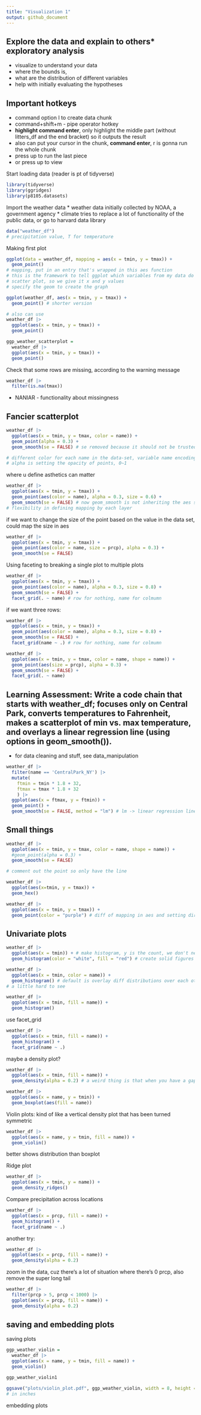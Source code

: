 ```yaml
---
title: "Visualization 1"
output: github_document
---
```

## Explore the data and explain to others\* exploratory analysis
* visualize to understand your data
* where the bounds is, 
* what are the distribution of different variables 
* help with initially evaluating the hypotheses 

## Important hotkeys
* command option I to create data chunk
* command+shift+m - pipe operator hotkey
* **highlight command enter**, only highlight the middle part (without litters_df and the end bracket) so it outputs the result 
* also can put your cursor in the chunk, **command enter**, r is gonna  run the whole chunk
* press up to run the last piece
* or press up to view
 
Start loading data (reader is pt of tidyverse)
```r
library(tidyverse)
library(ggridges)
library(p8105.datasets)
```

Import the weather data
* weather data initially collected by NOAA, a government agency 
* climate tries to replace a lot of functionality of the public data, or go to harvard data library

```r
data("weather_df")
# precipitation value, T for temperature
```

Making first plot

```r
ggplot(data = weather_df, mapping = aes(x = tmin, y = tmax)) + 
  geom_point()
# mapping, put in an entry that's wrapped in this aes function 
# this is the framework to tell ggplot which variables from my data do i want to mapped onto the canvas, how?
# scatter plot, so we give it x and y values
# specify the geom to create the graph

ggplot(weather_df, aes(x = tmin, y = tmax)) + 
  geom_point() # shorter version

# also can use
weather_df |> 
  ggplot(aes(x = tmin, y = tmax)) +
  geom_point()
```

```r
ggp_weather_scatterplot =
  weather_df |> 
  ggplot(aes(x = tmin, y = tmax)) +
  geom_point()
```

Check that some rows are missing, according to the warning message
```r

weather_df |> 
  filter(is.na(tmax))
```

* NANIAR - functionality about missingness

## Fancier scatterplot


```r
weather_df |> 
  ggplot(aes(x = tmin, y = tmax, color = name)) +
  geom_point(alpha = 0.3) + 
  geom_smooth(se = FALSE) # se removed because it should not be trusted

# different color for each name in the data-set, variable name encoding the location
# alpha is setting the opacity of points, 0~1
```

where u define asthetics can matter
```r

weather_df |> 
  ggplot(aes(x = tmin, y = tmax)) +
  geom_point(aes(color = name), alpha = 0.3, size = 0.6) + 
  geom_smooth(se = FALSE) # now geom_smooth is not inheriting the aes statement from geom_point
# flexibility in defining mapping by each layer


```

if we want to change the size of the point based on the value in the data set, 
could map the size in aes
```r

weather_df |> 
  ggplot(aes(x = tmin, y = tmax)) +
  geom_point(aes(color = name, size = prcp), alpha = 0.3) + 
  geom_smooth(se = FALSE)

```

Using faceting to breaking a single plot to multiple plots

```r
weather_df |> 
  ggplot(aes(x = tmin, y = tmax)) +
  geom_point(aes(color = name), alpha = 0.3, size = 0.8) + 
  geom_smooth(se = FALSE) +
  facet_grid(. ~ name) # row for nothing, name for colmumn
```

if we want three rows:
```r
weather_df |> 
  ggplot(aes(x = tmin, y = tmax)) +
  geom_point(aes(color = name), alpha = 0.3, size = 0.8) + 
  geom_smooth(se = FALSE) +
  facet_grid(name ~ .) # row for nothing, name for colmumn
```


```r
weather_df |> 
  ggplot(aes(x = tmin, y = tmax, color = name, shape = name)) +
  geom_point(aes(size = prcp), alpha = 0.3) + 
  geom_smooth(se = FALSE) +
  facet_grid(. ~ name)
```


## Learning Assessment: Write a code chain that starts with weather_df; focuses only on Central Park, converts temperatures to Fahrenheit, makes a scatterplot of min vs. max temperature, and overlays a linear regression line (using options in geom_smooth()).
* for data cleaning and stuff, see data_manipulation

```r
weather_df |> 
  filter(name == 'CentralPark_NY') |> 
  mutate(
    ftmin = tmin * 1.8 + 32, 
    ftmax = tmax * 1.8 + 32    
    ) |> 
  ggplot(aes(x = ftmax, y = ftmin)) +
  geom_point() +
  geom_smooth(se = FALSE, method = "lm") # lm -> linear regression line

```

## Small things

```r

weather_df |> 
  ggplot(aes(x = tmin, y = tmax, color = name, shape = name)) +
  #geom_point(alpha = 0.3) + 
  geom_smooth(se = FALSE)

# comment out the point so only have the line 
```

```r
weather_df |> 
  ggplot(aes(x=tmin, y = tmax)) +
  geom_hex()
```

```r
weather_df |> 
  ggplot(aes(x = tmin, y = tmax)) +
  geom_point(color = "purple") # diff of mapping in aes and setting directly

```

## Univariate plots

```r

weather_df |> 
  ggplot(aes(x = tmin)) + # make histogram, y is the count, we don't need to set
  geom_histogram(color = "white", fill = "red") # create solid figures
```

```r
weather_df |> 
  ggplot(aes(x = tmin, color = name)) +
  geom_histogram() # default is overlay diff distributions over each other
# a little hard to see
```

```r
weather_df |> 
  ggplot(aes(x = tmin, fill = name)) +
  geom_histogram() 
```

use facet_grid
```r
weather_df |> 
  ggplot(aes(x = tmin, fill = name)) +
  geom_histogram() +
  facet_grid(name ~ .)
```

maybe a density plot?

```r
weather_df |> 
  ggplot(aes(x = tmin, fill = name)) +
  geom_density(alpha = 0.2) # a weird thing is that when you have a gap in ur data, the density plot doesn't always go down to 0, instead it fills in that middle, set alpha lower to make it better
```

```r
weather_df |> 
  ggplot(aes(x = name, y = tmin)) +
  geom_boxplot(aes(fill = name))
```

Violin plots: kind of like a vertical density plot that has been turned symmetric
```r
weather_df |> 
  ggplot(aes(x = name, y = tmin, fill = name)) +
  geom_violin()
```
better shows distribution than boxplot


Ridge plot
```r

weather_df |> 
  ggplot(aes(x = tmin, y = name)) +
  geom_density_ridges()

```

Compare precipitation across locations

```r
weather_df |> 
  ggplot(aes(x = prcp, fill = name)) +
  geom_histogram() +
  facet_grid(name ~ .)
```

another try:
```r
weather_df |> 
  ggplot(aes(x = prcp, fill = name)) +
  geom_density(alpha = 0.2)
```

zoom in the data, cuz there's a lot of situation where there's 0 prcp, also remove the super long tail
```r
weather_df |> 
  filter(prcp > 5, prcp < 1000) |> 
  ggplot(aes(x = prcp, fill = name)) +
  geom_density(alpha = 0.2)

```

## saving and embedding plots

saving plots

```r

ggp_weather_violin = 
  weather_df |> 
  ggplot(aes(x = name, y = tmin, fill = name)) +
  geom_violin()

ggp_weather_violin1

ggsave("plots/violin_plot.pdf", ggp_weather_violin, width = 8, height = 6) 
# in inches
```

embedding plots








